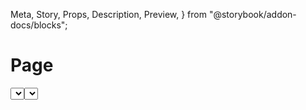   Meta,
  Story,
  Props,
  Description,
  Preview,
} from "@storybook/addon-docs/blocks";

<Meta title="Components | Structure / Page" component={Page} />

# Page

<Description of={Page} />

<Preview withToolbar>
  <Story name="Example">
    <Page
      title="New invite"
      breadcrumbs={[{ content: "Invites", url: "/invites" }]}
    >
      <Tabs
        tabs={[
          { content: "Single invite", id: "1" },
          { content: "Group invite", id: "2" },
        ]}
        selected={0}
      >
        <FormLayout>
          <Select
            label="Visitor type"
            options={["Visitor", "Interview", "Meeting"]}
            required
          />
          <TextField label="Full name" />
          <TextField label="Private notes" multiline={3} />
          <Stack distribution="equalSpacing">
            <ButtonGroup>
              <Button>Invite</Button>
              <Button outline>Invite and add another</Button>
            </ButtonGroup>
            <Button plain>Cancel</Button>
          </Stack>
        </FormLayout>
      </Tabs>
    </Page>
  </Story>
</Preview>

<Props of={Page} />

## Usage

### Default page

Use for detail pages, which should have pagination and breadcrumbs, and also often have
several actions.

### Page with breadcrumb

Use when you want to present the user with a quick way to navigate where they came from.

<Preview>
  <Story name="Page with breadcrumb">
    <Page
      title="New invite"
      breadcrumbs={[{ content: "Invites", url: "/invites" }]}
    />
  </Story>
</Preview>

### Page with title action

Use when exposing additional components on the right of the page title.

<Preview>
  <Story name="Page with title action">
    <Page
      title="10 visitors"
      titleAction={
        <Stack spacing="loose">
          <TextField type="search" label="Search" />
          <Button>New visitor</Button>
        </Stack>
      }
    />
  </Story>
</Preview>

### Standalone page

When building a standalone app, page gets rounded borders and a background wrapper.

<Preview>
  <Story name="Standalone">
    <EmbeddedContext.Provider value={false}>
      <Page title="Standalone page" />
    </EmbeddedContext.Provider>
  </Story>
</Preview>

### Without title

When building an embedded plugin, omit the entire title prop to remove the header. Any
breadcrumb and title actions that you define will not be rendered too.

<Preview>
  <Story name="Without title">
    <Page>
      <FormLayout>
        <Select
          label="Visitor type"
          options={["Visitor", "Interview", "Meeting"]}
          required
        />
      </FormLayout>
    </Page>
  </Story>
</Preview>

### Transparent page

An alternate variant of pages are the transparent pages, typically found on pages where
the primary intent is data display. These pages will not be wrapped in a shadowed white
background.

<Preview>
  <Story name="Transparent">
    <div style={{ backgroundColor: "#f6f6f9", paddingTop: "2rem" }}>
      <Page transparent>
        <Stack distribution="fillEvenly" spacing="loose">
          <Stack distribution="fillEvenly" spacing="loose" wrap={false}>
            <Card shadow>
              <Stack vertical>
                <Heading element="h3" secondary>
                  Deliveries scanned
                </Heading>
                <DisplayText size="extraLarge" secondary>
                  57
                </DisplayText>
              </Stack>
            </Card>
            <Card shadow>
              <Stack vertical>
                <Heading element="h3" secondary>
                  Avg deliveries/week
                </Heading>
                <DisplayText size="extraLarge" secondary>
                  57
                </DisplayText>
              </Stack>
            </Card>
          </Stack>
          <Stack distribution="fillEvenly" spacing="loose" wrap={false}>
            <Card shadow>
              <Stack vertical>
                <Heading element="h3" secondary>
                  Total hours saved
                </Heading>
                <DisplayText size="extraLarge" secondary>
                  50
                </DisplayText>
              </Stack>
            </Card>
            <Card shadow>
              <Stack vertical>
                <Heading element="h3" secondary>
                  Avg time to pick-up
                </Heading>
                <DisplayText size="extraLarge" secondary>
                  35h:45m
                </DisplayText>
              </Stack>
            </Card>
          </Stack>
        </Stack>
      </Page>
    </div>
  </Story>
</Preview>
